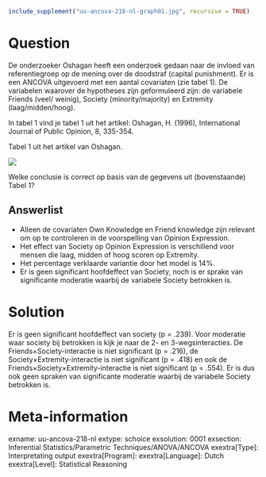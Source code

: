 ```{r, echo = FALSE, results = "hide"}
include_supplement("uu-ancova-218-nl-graph01.jpg", recursive = TRUE)
```
Question
========
De onderzoeker Oshagan heeft een onderzoek gedaan naar de invloed van referentiegroep op de mening over de doodstraf (capital punishment). Er is een ANCOVA uitgevoerd met een aantal covariaten (zie tabel 1). De variabelen waarover de hypotheses zijn geformuleerd zijn: de variabele Friends (veel/ weinig), Society 	(minority/majority) en Extremity (laag/midden/hoog). 
	
In tabel 1 vind je tabel 1 uit het artikel: Oshagan, H. (1996), International Journal of Public Opinion, 8, 335-354.

Tabel 1 uit het artikel van Oshagan.

![](uu-ancova-218-nl-graph01.jpg)

Welke conclusie is correct op basis van de gegevens uit (bovenstaande) Tabel 1?

Answerlist
----------
* Alleen de covariaten Own Knowledge en Friend knowledge zijn relevant om op te controleren in de voorspelling van Opinion Expression.
* Het effect van Society op Opinion Expression is verschillend voor mensen die laag, midden of hoog scoren op Extremity.
* Het percentage verklaarde variantie door het model is 14%.
* Er is geen significant hoofdeffect van Society, noch is er sprake van significante moderatie waarbij de variabele Society betrokken is.


Solution
========
Er is geen significant hoofdeffect van society (p = .239). Voor moderatie waar society bij betrokken is kijk je naar de 2- en 3-wegsinteracties. De Friends×Society-interactie is niet significant (p = .216), de Society×Extremity-interactie is niet significant (p = .418) en ook de Friends×Society×Extremity-interactie is niet significant (p = .554). Er is dus ook geen spraken van significante moderatie waarbij de variabele Society betrokken is.


Meta-information
================
exname: uu-ancova-218-nl
extype: schoice
exsolution: 0001
exsection: Inferential Statistics/Parametric Techniques/ANOVA/ANCOVA
exextra[Type]: Interpretating output
exextra[Program]: 
exextra[Language]: Dutch
exextra[Level]: Statistical Reasoning